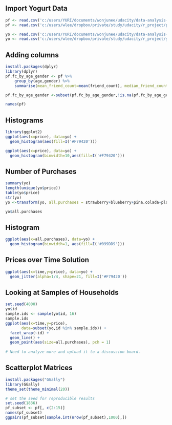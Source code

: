 ## Import Yogurt Data
```r
pf <- read.csv('c:/users/YURI/documents/wonjunee/udacity/data-analysis-with-R/pseudo_facebook.tsv', sep = '\t')
pf <- read.csv('c:/users/wlee/dropbox/private/study/udacity/r_project/pseudo_facebook.tsv', sep = '\t')

yo <- read.csv('c:/users/YURI/documents/wonjunee/udacity/data-analysis-with-R/yogurt.csv', sep = ',')
yo <- read.csv('c:/users/wlee/dropbox/private/study/udacity/r_project/yogurt.csv', sep = ',')
```

## Adding columns
```r
install.packages(dplyr)
library(dplyr)
pf.fc_by_age_gender <- pf %>%
    group_by(age,gender) %>%
    summarise(mean_friend_count=mean(friend_count), median_friend_count=median(friend_count),n=n())

pf.fc_by_age_gender <-subset(pf.fc_by_age_gender,!is.na(pf.fc_by_age_gender$gender))

names(pf)
```

## Histograms
```r
library(ggplot2)
ggplot(aes(x=price), data=yo) +
  geom_histogram(aes(fill=I('#F79420')))

ggplot(aes(x=price), data=yo) +
  geom_histogram(binwidth=10,aes(fill=I('#F79420')))
```

## Number of Purchases
```r
summary(yo)
length(unique(yo$price))
table(yo$price)
str(yo)
yo <-transform(yo, all.purchases = strawberry+blueberry+pina.colada+plain+mixed.berry)

yo$all.purchases

```

## Histogram
```r
ggplot(aes(x=all.purchases), data=yo) +
  geom_histogram(binwidth=1, aes(fill=I('#099DD9')))
```

## Prices over Time Solution
```r
ggplot(aes(x=time,y=price), data=yo) +
  geom_jitter(alpha=1/4, shape=21, fill=I('#F79420'))
```

## Looking at Samples of Households
```r
set.seed(4000)
yo$id
sample.ids <- sample(yo$id, 16)
sample.ids
ggplot(aes(x=time,y=price),
       data=subset(yo,id %in% sample.ids)) +
  facet_wrap(~id) +
  geom_line() +
  geom_point(aes(size=all.purchases), pch = 1)
  
# Need to analyze more and upload it to a discussion board.
```

## Scatterplot Matrices
```r
install.packages("GGally")
library(GGally)
theme_set(theme_minimal(20))

# set the seed for reproducible results
set.seed(1836)
pf_subset <- pf[, c(2:15)]
names(pf_subset)
ggpairs(pf_subset[sample.int(nrow(pf_subset),1000),])

```



